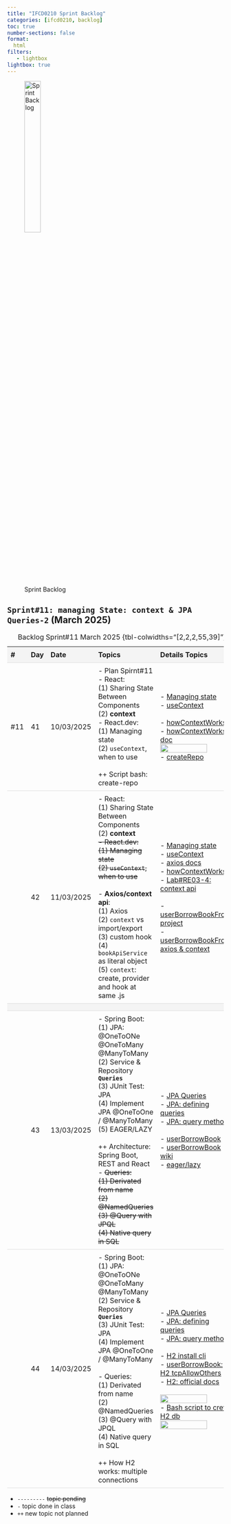 ```yaml
---
title: "IFCD0210 Sprint Backlog"
categories: [ifcd0210, backlog]
toc: true
number-sections: false
format:
  html
filters:
   - lightbox
lightbox: true
---
```


<style>

.heatMap th { background:  #f4f4f4;}
tr:nth-child(3) {background-color: #f4f4f4;}
th, td {
  padding: 8px;
  text-align: left;
  border-bottom: 1px solid #ddd;
}

tr:hover {background-color:  #f4f4f4;}

</style>

![Sprint Backlog](/images/home/backlog.jpg){width="30%"}

<div class="heatMap">

::: {.column-page-right}


##  ``Sprint#11: managing State: context & JPA Queries-2`` (March 2025)

| # | Day | Date | Topics |  Details Topics |
| -- | -- | -- | -- | -- |
| #11 | 41 | 10/03/2025 |  - Plan Spirnt#11 </br> - React:</br>  (1) Sharing State Between Components  </br>   (2)  **context** </br> - React.dev:   </br> (1) Managing state  </br> (2) `useContext`, when to use</br> </br>  ++ Script bash: create-repo |  - [Managing state](https://react.dev/learn/managing-state){.external target='_blank'} </br> - [useContext](/reactjs/reactjs-hook-context.qmd){.external target='_blank'} </br></br>  - [howContextWorks](https://github.com/AlbertProfe/howContextWorks){.external target='_blank'}</br> - [howContextWorks: doc](https://github.com/AlbertProfe/howContextWorks/blob/master/docs/context.md){.external target='_blank'} </br> ![](/images/ifcd0210-25/context-5.png){.lightbox width=80% fig-align="center"} </br> - [createRepo](https://gist.github.com/AlbertProfe/f2bcc130442707f489976e01a0f78fae){.external target='_blank'}|
| | 42 | 11/03/2025 |  - React:</br>  (1) Sharing State Between Components  </br>   (2)  **context** </br><s> - React.dev:   </br> (1) Managing state  </br> (2) `useContext`, when to use</br></s>  </br>  - **Axios/context api**: </br> (1) Axios </br> (2) `context` vs import/export  </br> (3) custom hook  </br> (4) `bookApiService` as literal object </br> (5) `context`: create, provider and hook at same .js  |   - [Managing state](https://react.dev/learn/managing-state){.external target='_blank'} </br> - [useContext](/reactjs/reactjs-hook-context.qmd){.external target='_blank'} </br> - [axios docs](https://axios-http.com/docs/intro){.external target='_blank'} </br>   - [howContextWorks](https://github.com/AlbertProfe/howContextWorks){.external target='_blank'} </br> - [Lab#RE03-4: context api](/reactjs/rjslab3-4.qmd#context-api){.external target='_blank'}  </br> </br>  - [userBorrowBookFront: project](https://github.com/AlbertProfe/userBorrowBookFront){.external target='_blank'}  </br> - [userBorrowBookFront: axios & context](https://github.com/AlbertProfe/userBorrowBookFront/blob/master/docs/axios-context-book.md){.external target='_blank'}  </br>   |
| |
| | 43 | 13/03/2025 |- Spring Boot: </br> (1) JPA: @OneToONe @OneToMany @ManyToMany </br>  (2) Service & Repository **`Queries`**  </br> (3) JUnit Test: JPA </br> (4) Implement JPA @OneToOne / @ManyToMany </br> (5) EAGER/LAZY </br></br> ++ Architecture: Spring Boot, REST and React </br>- <s>Queries: </br> (1) Derivated from name  </br> (2)  @NamedQueries  </br> (3) @Query with JPQL </br> (4) Native query in SQL</s> | - [JPA Queries](/springboot/boot-concepts-jpa-4.qmd){.external target='_blank'}</br> - [JPA: defining queries](https://docs.spring.io/spring-data/jpa/reference/repositories/query-methods-details.html){.external target='_blank'}  </br>   - [JPA: query methods](https://docs.spring.io/spring-data/jpa/reference/jpa/query-methods.html){.external target='_blank'}  </br></br> - [userBorrowBook](https://github.com/AlbertProfe/userBorrowBook){.external target='_blank'} </br> - [userBorrowBook wiki](https://github.com/AlbertProfe/userBorrowBook/wiki){.external target='_blank'} </br> - [eager/lazy](https://thorben-janssen.com/entity-mappings-introduction-jpa-fetchtypes/){.external target='_blank'} |
| | 44 | 14/03/2025 |- Spring Boot: </br> (1) JPA: @OneToONe @OneToMany @ManyToMany </br>  (2) Service & Repository **`Queries`**  </br> (3) JUnit Test: JPA </br> (4) Implement JPA @OneToOne / @ManyToMany </br> </br>  - Queries: </br> (1) Derivated from name  </br> (2)  @NamedQueries  </br> (3) @Query with JPQL </br> (4) Native query in SQL  </br></br>  ++ How H2 works: multiple connections | - [JPA Queries](/springboot/boot-concepts-jpa-4.qmd){.external target='_blank'}</br> - [JPA: defining queries](https://docs.spring.io/spring-data/jpa/reference/repositories/query-methods-details.html){.external target='_blank'}  </br>   - [JPA: query methods](https://docs.spring.io/spring-data/jpa/reference/jpa/query-methods.html){.external target='_blank'}  </br></br> - [H2 install cli](https://albertprofe.dev/springboot/sblab8-3.html#h2-local-db-creation-using-cli){.external target='_blank'} </br> - [userBorrowBook: H2 tcpAllowOthers](https://github.com/AlbertProfe/userBorrowBook/wiki/H2-file%E2%80%90db-local-server){.external target='_blank'} </br> - [H2: official docs](https://www.h2database.com/html/features.html?highlight=init&search=init#multiple_connections){.external target='_blank'}</br></br> ![](/images/ifcd0210-25/h2-local-allowothers.png){.lightbox width=80% fig-align="center"} </br> - [Bash script to crete H2 db](https://github.com/sonatype/nexus-perf/blob/master/h2-shell.sh){.external target='_blank'}  </br> ![](/images/springboot/labsb08/lab08-3-h2-console-2.png){.lightbox width=80% fig-align="center"} |
: Backlog Sprint#11 March 2025 {tbl-colwidths="[2,2,2,55,39]"}
:::

</div>

::: {.callout-note}
- `---------` <s>topic pending</s>
- `-` topic done in class
- `++` new topic not planned
:::


